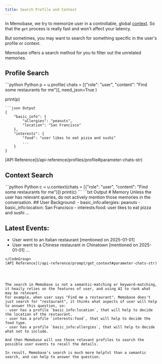 ```yaml
---
title: Search Profile and Context
---
```


In Memobase, we try to memorize user in a controllable, global [context](/features/context).
So that the `get` process is really fast and won't affect your latency.

But sometimes, you may want to search for something specific in the user's profile or context.

Memobase offers a search method for you to filter out the unrelated memories.
## Profile Search
<CodeGroup>
```python Python
p = u.profile(
    chats = [{"role": "user", "content": "Find some restaurants for me"}], 
    need_json=True
)

print(p)
```
```json Output
{
    "basic_info": {
        "allergies": "peanuts",
        "location": "San Francisco"
    },
    "interests": {
        "food": "user likes to eat pizza and sushi"
        ...
    } 
}
```
</CodeGroup>
[API Reference](/api-reference/profiles/profile#parameter-chats-str)

## Context Search
<CodeGroup>
```python Python
c = u.context(chats = [{"role": "user", "content": "Find some restaurants for me"}])
print(c)
```
```txt Output
# Memory
Unless the user has relevant queries, do not actively mention those memories in the conversation.
## User Background:
- basic_info:allergies: peanuts
- basic_info:location: San Francisco
- interests:food: user likes to eat pizza and sushi
...

## Latest Events:
- User went to an Italian restaurant [mentioned on 2025-01-01]
- User went to a Chinese restaurant in Chinatown [mentioned on 2025-01-01]
...
```
</CodeGroup>
[API Reference](/api-reference/prompt/get_context#parameter-chats-str)




The search in Memobase is not a semantic-matching or keyword-matching, it heaily relies on the features of user, and using AI to rank what may be relevant.
For example, when user says "Find me a restaurant", Memobase does't just search for "restaurant", it thinks what aspects of user will help to answer this question, so:
- user has a profile `basic_info:location`, that will help to decide the location of the restaurant.
- user has a profile `interests:food`, that will help to decide the food type.
- user has a profile `basic_info:allergies`, that will help to decide what not to include.

And then Memobase will use those relevant profiles to search the possible user events to recall the details.

In result, Memobase's search is much more helpful than a semantic search, and can help to answer the question.


